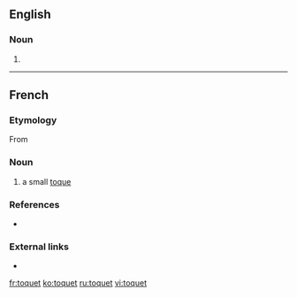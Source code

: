 ==English==

===Noun===
{{en-noun}}

# {{alternative form of|toque|lang=en}} <!--in which sense?-->

{{Webster 1913}}

----

==French==

===Etymology===
From {{suffix|fr|toque|et}}

===Noun===
{{fr-noun|m}}

# a small [[toque]]

===References===
* {{R:NPLarousse}}

===External links===
* {{R:TLFi}}

[[fr:toquet]]
[[ko:toquet]]
[[ru:toquet]]
[[vi:toquet]]